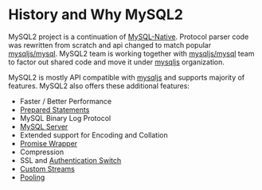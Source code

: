 # History and Why MySQL2

MySQL2 project is a continuation of [MySQL-Native][mysql-native]. Protocol parser code was rewritten from scratch and api changed to match popular [mysqljs/mysql][node-mysql]. MySQL2 team is working together with [mysqljs/mysql][node-mysql] team to factor out shared code and move it under [mysqljs][node-mysql] organization.

MySQL2 is mostly API compatible with [mysqljs][node-mysql] and supports majority of features. MySQL2 also offers these additional features:

 - Faster / Better Performance
 - [Prepared Statements](/docs/documentation/prepared-statements)
 - MySQL Binary Log Protocol
 - [MySQL Server](/docs/documentation/mysql-server)
 - Extended support for Encoding and Collation
 - [Promise Wrapper](/docs/documentation/promise-wrapper)
 - Compression
 - SSL and [Authentication Switch](/docs/documentation/authentication-switch)
 - [Custom Streams](/docs/documentation/extras#connecting-using-custom-stream)
 - [Pooling](/docs/#using-connection-pools)

[node-mysql]: https://github.com/mysqljs/mysql
[mysql-native]: https://github.com/sidorares/nodejs-mysql-native
